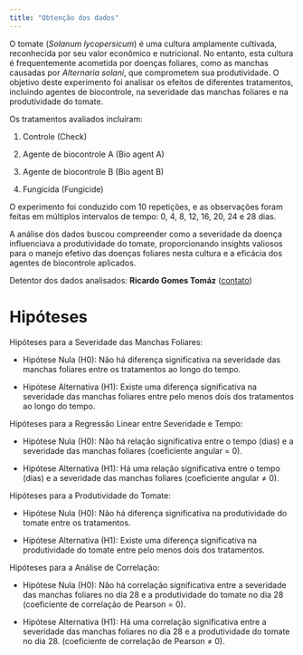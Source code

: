 ```yaml
---
title: "Obtenção dos dados"
---
```


O tomate (*Solanum lycopersicum*) é uma cultura amplamente cultivada, reconhecida por seu valor econômico e nutricional. No entanto, esta cultura é frequentemente acometida por doenças foliares, como as manchas causadas por *Alternaria solani*, que comprometem sua produtividade. O objetivo deste experimento foi analisar os efeitos de diferentes tratamentos, incluindo agentes de biocontrole, na severidade das manchas foliares e na produtividade do tomate.

Os tratamentos avaliados incluíram:

1.  Controle (Check)

2.  Agente de biocontrole A (Bio agent A)

3.  Agente de biocontrole B (Bio agent B)

4.  Fungicida (Fungicide)

O experimento foi conduzido com 10 repetições, e as observações foram feitas em múltiplos intervalos de tempo: 0, 4, 8, 12, 16, 20, 24 e 28 dias.

A análise dos dados buscou compreender como a severidade da doença influenciava a produtividade do tomate, proporcionando insights valiosos para o manejo efetivo das doenças foliares nesta cultura e a eficácia dos agentes de biocontrole aplicados.

Detentor dos dados analisados: **Ricardo Gomes Tomáz** ([contato](ricardogomesagro@gmail.com))

# Hipóteses

Hipóteses para a Severidade das Manchas Foliares:

-   Hipótese Nula (H0): Não há diferença significativa na severidade das manchas foliares entre os tratamentos ao longo do tempo.

-   Hipótese Alternativa (H1): Existe uma diferença significativa na severidade das manchas foliares entre pelo menos dois dos tratamentos ao longo do tempo.

Hipóteses para a Regressão Linear entre Severidade e Tempo:

-   Hipótese Nula (H0): Não há relação significativa entre o tempo (dias) e a severidade das manchas foliares (coeficiente angular = 0).

-   Hipótese Alternativa (H1): Há uma relação significativa entre o tempo (dias) e a severidade das manchas foliares (coeficiente angular ≠ 0).\

Hipóteses para a Produtividade do Tomate:

-   Hipótese Nula (H0): Não há diferença significativa na produtividade do tomate entre os tratamentos.

-   Hipótese Alternativa (H1): Existe uma diferença significativa na produtividade do tomate entre pelo menos dois dos tratamentos.\

Hipóteses para a Análise de Correlação:

-   Hipótese Nula (H0): Não há correlação significativa entre a severidade das manchas foliares no dia 28 e a produtividade do tomate no dia 28 (coeficiente de correlação de Pearson = 0).

-   Hipótese Alternativa (H1): Há uma correlação significativa entre a severidade das manchas foliares no dia 28 e a produtividade do tomate no dia 28. (coeficiente de correlação de Pearson ≠ 0).
